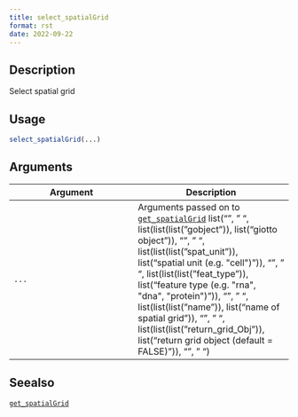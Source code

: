 ```yaml
--- 
title: select_spatialGrid 
format: rst 
date: 2022-09-22 
--- 
```


## Description

Select spatial grid


## Usage

```r
select_spatialGrid(...)
```


## Arguments

Argument      |Description
------------- |----------------
`...`     |      Arguments passed on to [`get_spatialGrid`](#getspatialgrid)   list("\n", "    ", list(list(list("gobject")), list("giotto object")), "\n", "    ", list(list(list("spat_unit")), list("spatial unit (e.g. \"cell\")")), "\n", "    ", list(list(list("feat_type")), list("feature type (e.g. \"rna\", \"dna\", \"protein\")")), "\n", "    ", list(list(list("name")), list("name of spatial grid")), "\n", "    ", list(list(list("return_grid_Obj")), list("return grid object (default = FALSE)")), "\n", "  ")


## Seealso

[`get_spatialGrid`](#getspatialgrid)


